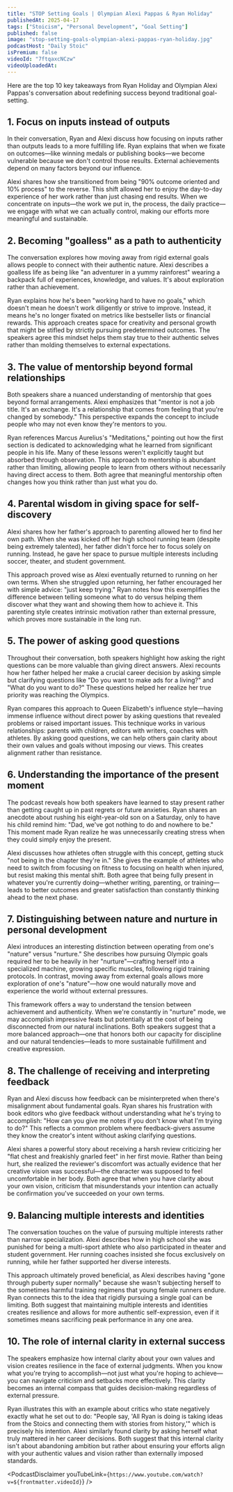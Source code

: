 ```yaml
---
title: "STOP Setting Goals | Olympian Alexi Pappas & Ryan Holiday"
publishedAt: 2025-04-17
tags: ["Stoicism", "Personal Development", "Goal Setting"]
published: false
image: "stop-setting-goals-olympian-alexi-pappas-ryan-holiday.jpg"
podcastHost: "Daily Stoic"
isPremium: false
videoId: "7ftqaxcNCzw"
videoUploadedAt:
---
```



<PodcastSummaryPageLayout frontmatter={frontmatter}>

Here are the top 10 key takeaways from Ryan Holiday and Olympian Alexi Pappas's conversation about redefining success beyond traditional goal-setting.

## 1. Focus on inputs instead of outputs

In their conversation, Ryan and Alexi discuss how focusing on inputs rather than outputs leads to a more fulfilling life. Ryan explains that when we fixate on outcomes—like winning medals or publishing books—we become vulnerable because we don't control those results. External achievements depend on many factors beyond our influence.

Alexi shares how she transitioned from being "90% outcome oriented and 10% process" to the reverse. This shift allowed her to enjoy the day-to-day experience of her work rather than just chasing end results. When we concentrate on inputs—the work we put in, the process, the daily practice—we engage with what we can actually control, making our efforts more meaningful and sustainable.

## 2. Becoming "goalless" as a path to authenticity

The conversation explores how moving away from rigid external goals allows people to connect with their authentic nature. Alexi describes a goalless life as being like "an adventurer in a yummy rainforest" wearing a backpack full of experiences, knowledge, and values. It's about exploration rather than achievement.

Ryan explains how he's been "working hard to have no goals," which doesn't mean he doesn't work diligently or strive to improve. Instead, it means he's no longer fixated on metrics like bestseller lists or financial rewards. This approach creates space for creativity and personal growth that might be stifled by strictly pursuing predetermined outcomes. The speakers agree this mindset helps them stay true to their authentic selves rather than molding themselves to external expectations.

## 3. The value of mentorship beyond formal relationships

Both speakers share a nuanced understanding of mentorship that goes beyond formal arrangements. Alexi emphasizes that "mentor is not a job title. It's an exchange. It's a relationship that comes from feeling that you're changed by somebody." This perspective expands the concept to include people who may not even know they're mentors to you.

Ryan references Marcus Aurelius's "Meditations," pointing out how the first section is dedicated to acknowledging what he learned from significant people in his life. Many of these lessons weren't explicitly taught but absorbed through observation. This approach to mentorship is abundant rather than limiting, allowing people to learn from others without necessarily having direct access to them. Both agree that meaningful mentorship often changes how you think rather than just what you do.

## 4. Parental wisdom in giving space for self-discovery

Alexi shares how her father's approach to parenting allowed her to find her own path. When she was kicked off her high school running team (despite being extremely talented), her father didn't force her to focus solely on running. Instead, he gave her space to pursue multiple interests including soccer, theater, and student government.

This approach proved wise as Alexi eventually returned to running on her own terms. When she struggled upon returning, her father encouraged her with simple advice: "just keep trying." Ryan notes how this exemplifies the difference between telling someone what to do versus helping them discover what they want and showing them how to achieve it. This parenting style creates intrinsic motivation rather than external pressure, which proves more sustainable in the long run.

## 5. The power of asking good questions

Throughout their conversation, both speakers highlight how asking the right questions can be more valuable than giving direct answers. Alexi recounts how her father helped her make a crucial career decision by asking simple but clarifying questions like "Do you want to make ads for a living?" and "What do you want to do?" These questions helped her realize her true priority was reaching the Olympics.

Ryan compares this approach to Queen Elizabeth's influence style—having immense influence without direct power by asking questions that revealed problems or raised important issues. This technique works in various relationships: parents with children, editors with writers, coaches with athletes. By asking good questions, we can help others gain clarity about their own values and goals without imposing our views. This creates alignment rather than resistance.

## 6. Understanding the importance of the present moment

The podcast reveals how both speakers have learned to stay present rather than getting caught up in past regrets or future anxieties. Ryan shares an anecdote about rushing his eight-year-old son on a Saturday, only to have his child remind him: "Dad, we've got nothing to do and nowhere to be." This moment made Ryan realize he was unnecessarily creating stress when they could simply enjoy the present.

Alexi discusses how athletes often struggle with this concept, getting stuck "not being in the chapter they're in." She gives the example of athletes who need to switch from focusing on fitness to focusing on health when injured, but resist making this mental shift. Both agree that being fully present in whatever you're currently doing—whether writing, parenting, or training—leads to better outcomes and greater satisfaction than constantly thinking ahead to the next phase.

## 7. Distinguishing between nature and nurture in personal development

Alexi introduces an interesting distinction between operating from one's "nature" versus "nurture." She describes how pursuing Olympic goals required her to be heavily in her "nurture"—crafting herself into a specialized machine, growing specific muscles, following rigid training protocols. In contrast, moving away from external goals allows more exploration of one's "nature"—how one would naturally move and experience the world without external pressures.

This framework offers a way to understand the tension between achievement and authenticity. When we're constantly in "nurture" mode, we may accomplish impressive feats but potentially at the cost of being disconnected from our natural inclinations. Both speakers suggest that a more balanced approach—one that honors both our capacity for discipline and our natural tendencies—leads to more sustainable fulfillment and creative expression.

## 8. The challenge of receiving and interpreting feedback

Ryan and Alexi discuss how feedback can be misinterpreted when there's misalignment about fundamental goals. Ryan shares his frustration with book editors who give feedback without understanding what he's trying to accomplish: "How can you give me notes if you don't know what I'm trying to do?" This reflects a common problem where feedback-givers assume they know the creator's intent without asking clarifying questions.

Alexi shares a powerful story about receiving a harsh review criticizing her "flat chest and freakishly gnarled feet" in her first movie. Rather than being hurt, she realized the reviewer's discomfort was actually evidence that her creative vision was successful—the character was supposed to feel uncomfortable in her body. Both agree that when you have clarity about your own vision, criticism that misunderstands your intention can actually be confirmation you've succeeded on your own terms.

## 9. Balancing multiple interests and identities

The conversation touches on the value of pursuing multiple interests rather than narrow specialization. Alexi describes how in high school she was punished for being a multi-sport athlete who also participated in theater and student government. Her running coaches insisted she focus exclusively on running, while her father supported her diverse interests.

This approach ultimately proved beneficial, as Alexi describes having "gone through puberty super normally" because she wasn't subjecting herself to the sometimes harmful training regimens that young female runners endure. Ryan connects this to the idea that rigidly pursuing a single goal can be limiting. Both suggest that maintaining multiple interests and identities creates resilience and allows for more authentic self-expression, even if it sometimes means sacrificing peak performance in any one area.

## 10. The role of internal clarity in external success

The speakers emphasize how internal clarity about your own values and vision creates resilience in the face of external judgments. When you know what you're trying to accomplish—not just what you're hoping to achieve—you can navigate criticism and setbacks more effectively. This clarity becomes an internal compass that guides decision-making regardless of external pressure.

Ryan illustrates this with an example about critics who state negatively exactly what he set out to do: "People say, 'All Ryan is doing is taking ideas from the Stoics and connecting them with stories from history,'" which is precisely his intention. Alexi similarly found clarity by asking herself what truly mattered in her career decisions. Both suggest that this internal clarity isn't about abandoning ambition but rather about ensuring your efforts align with your authentic values and vision rather than externally imposed standards.

<PodcastDisclaimer
  youTubeLink={`https://www.youtube.com/watch?v=${frontmatter.videoId}`}
/>

</PodcastSummaryPageLayout>
